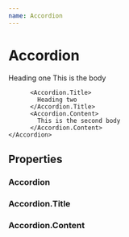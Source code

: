 ```yaml
---
name: Accordion
---
```



# Accordion
<Playground>
    <Accordion>
        <Accordion.Title active>
            Heading one
        </Accordion.Title>
          <Accordion.Content>
            This is the body
          </Accordion.Content>
          
          <Accordion.Title>
            Heading two
          </Accordion.Title>
          <Accordion.Content>
            This is the second body
          </Accordion.Content>
    </Accordion>
</Playground>

## Properties
### Accordion
<PropsTable of={Accordion} />

### Accordion.Title
<PropsTable of={Accordion.Title} />

### Accordion.Content
<PropsTable of={Accordion.Content} />